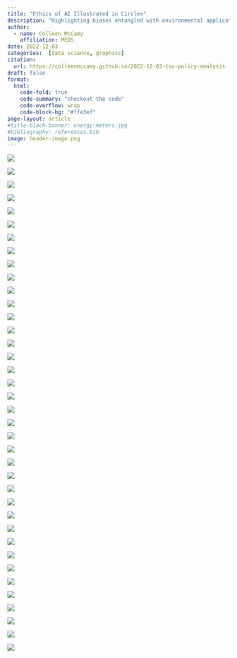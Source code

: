 ```yaml
---
title: "Ethics of AI Illustrated in Circles"
description: "Highlighting biases entangled with environmental applications of AI"
author: 
  - name: Colleen McCamy
    affiliation: MEDS
date: 2022-12-03
categories:  [data science, graphics]
citation: 
  url: https://colleenmccamy.github.io/2022-12-03-tou-policy-analysis
draft: false
format:
  html:
    code-fold: true
    code-summary: "checkout the code"
    code-overflow: wrap
    code-block-bg: "#ffe3ef"
page-layout: article
#title-block-banner: energy-meters.jpg
#bibliography: references.bib
image: header-image.png
---
```

::: g-col-4
![](1.png)
:::

::: g-col-4
![](2.png)
:::

::: g-col-4
![](3.png)
:::

::: g-col-4
![](4.png)
:::

::: g-col-4
![](5.png)
:::

::: g-col-4
![](6.png)
:::

::: g-col-4
![](7.png)
:::

::: g-col-4
![](8.png)
:::

::: g-col-4
![](9.png)
:::

::: g-col-4
![](10.png)
:::

::: g-col-4
![](11.png)
:::

::: g-col-4
![](12.png)
:::

::: g-col-4
![](13.png)
:::

::: g-col-4
![](14.png)
:::

::: g-col-4
![](15.png)
:::

::: g-col-4
![](16.png)
:::

::: g-col-4
![](17.png)
:::

::: g-col-4
![](18.png)
:::

::: g-col-4
![](19.png)
:::

::: g-col-4
![](20.png)
:::

::: g-col-4
![](21.png)
:::

::: g-col-4
![](22.png)
:::

::: g-col-4
![](23.png)
:::

::: g-col-4
![](24.png)
:::

::: g-col-4
![](25.png)
:::

::: g-col-4
![](26.png)
:::

::: g-col-4
![](27.png)
:::

::: g-col-4
![](28.png)
:::

::: g-col-4
![](29.png)
:::

::: g-col-4
![](30.png)
:::

::: g-col-4
![](31.png)
:::

::: g-col-4
![](32.png)
:::

::: g-col-4
![](33.png)
:::

::: g-col-4
![](34.png)
:::

::: g-col-4
![](35.png)
:::
::: g-col-4
![](36.png)
:::
::: g-col-4
![](37.png)
:::
::: g-col-4
![](38.png)
:::
### 
### 
